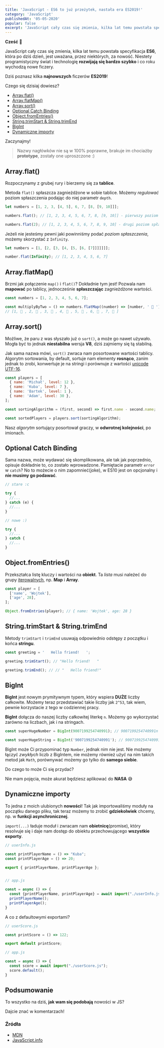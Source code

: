 ```yaml
---
title: 'JavaScript - ES6 to już przeżytek, nastała era ES2019!'
category: 'JavaScript'
publishedAt: '05-05-2020'
popular: false
excerpt: 'JavaScript cały czas się zmienia, kilka lat temu powstała specyfikacja ES6, która po dziś dzień, jest uważana, przez niektórych, za nowość. Niestety programistyczny świat i technologię rozwijają się bardzo szybko i co roku wychodzą nowe ficzery.'
---
```


**Cześć** 👋

JavaScript cały czas się zmienia, kilka lat temu powstała specyfikacja **ES6**, która po dziś dzień, jest uważana, przez niektórych, za nowość. Niestety programistyczny świat i technologię **rozwijają się bardzo szybko** i co roku wychodzą nowe ficzery.

Dziś poznasz kilka **najnowszych** ficzerów **ES2019**!

Czego się dzisiaj dowiesz?

- [Array.flat()](#arrayflat)
- [Array.flatMap()](#arrayflatmap)
- [Array.sort()](#arraysort)
- [Optional Catch Binding](#optionalcatchbinding)
- [Object.fromEntries()](#objectfromentries)
- [String.trimStart & String.trimEnd](#stringtrimstart--stringtrimend)
- [BigInt](#bigint)
- [Dynamiczne importy](#dynamiczne-importy)

Zaczynajmy!

> Nazwy nagłówków nie są w 100% poprawne, brakuje im chociażby **prototype**, zostały one uproszczone :)

## Array.flat()

Rozpoczynamy z grubej rury i bierzemy się za **tablice**.

Metoda `flat()` spłaszcza zagnieżdżone w sobie tablice. Możemy _regulować_ poziom spłaszczenia podając
do niej parametr `depth`.

```js
let numbers = [1, 2, 3, [4, 5], 6, 7, [8, [9, 10]]];

numbers.flat(); // [1, 2, 3, 4, 5, 6, 7, 8, [9, 10]] - pierwszy poziom spłaszczenia

numbers.flat(2); // [1, 2, 3, 4, 5, 6, 7, 8, 9, 10] - drugi poziom spłaszczenia
```

Jeżeli nie jesteśmy pewni jaki powinniśmy podać _poziom spłaszczenia_, możemy skorzystać z `Infinity`.

```js
let numbers = [1, [2, [3, [4, [5, [6, [7]]]]]]];

number.flat(Infinity); // [1, 2, 3, 4, 5, 6, 7]
```

## Array.flatMap()

Brzmi jak połączenie `map()` i `flat()`? Dokładnie tym jest! Pozwala nam **mapować** po tablicy, jednocześnie **spłaszczając** zagnieżdżone wartości.

```js
const numbers = [1, 2, 3, 4, 5, 6, 7];

const multiplyByTwo = () => numbers.flatMap((number) => [number, ' 👀 ']);
// [1, 👀 , 2, 👀 , 3, 👀 , 4, 👀 , 5, 👀 , 6, 👀 , 7, 👀 ]
```

## Array.sort()

Możliwe, że paru z was słyszało już o `sort()`, a może go nawet używało. Mogła być to jednak **niestabilna** wersja **V8**, dziś zajmiemy się tą stabilną.

Jak sama nazwa mówi, `sort()` zwraca nam posortowane wartości tablicy.
Algorytm sortowania, by default, sortuje nam elementy **rosnąco**, zanim jednak to zrobi, konwertuje je na stringi i porównuje z wartości [unicode UTF-16](https://pl.wikipedia.org/wiki/UTF-16).

```js
const players = [
  { name: 'Michał', level: 12 },
  { name: 'Kuba', level: 7 },
  { name: 'Bartek', level: 1 },
  { name: 'Adam', level: 30 },
];

const sortingAlgorithm = (first, second) => first.name - second.name;

const sortedPlayers = players.sort(sortingAlgorithm);
```

Nasz _algorytm_ sortujący posortował graczy, w **odwrotnej kolejności**, po imionach.

## Optional Catch Binding

Sama nazwa, może wydawać się skomplikowana, ale tak jak poprzednio, opisuje dokładnie to, co zostało wprowadzone. Pamiętacie parametr `error` w `catch`? No to możecie o nim zapomnieć(joke), w ES10 jest on opcjonalny i **nie musimy go podawać**.

```js
// stare :c

try {
  //...
} catch (e) {
  //...
}

// nowe :)

try {
  //...
} catch {
  //...
}
```

## Object.fromEntries()

Przekształca listę kluczy i wartości na **obiekt**. Ta _lista_ musi należeć do grupy [iterowalnych](https://developer.mozilla.org/en-US/docs/Web/JavaScript/Reference/Iteration_protocols#The_iterable_protocol), np. **Map** i **Array**.

```js
const player = [
  ['name', 'Wojtek'],
  ['age', 28],
];

Object.fromEntries(player); // { name: 'Wojtek', age: 28 }
```

## String.trimStart & String.trimEnd

Metody `trimStart` i `trimEnd` usuwają odpowiednio odstępy z początku i końca **stringu**.

```js
const greeting = '   Hello friend!   ';

greeting.trimStart(); // "Hello friend!   "

greeting.trimEnd(); // // "   Hello friend!"
```

## BigInt

**BigInt** jest nowym prymitywnym typem, który wspiera **DUŻE** liczby całkowite. Możemy teraz
przedstawiać takie liczby jak `2^53`, tak wiem, pewnie korzystacie z tego w codziennej pracy.

**BigInt** dołącza do naszej liczby całkowitej literkę `n`. Możemy go wykorzystać zarówno na liczbach, jak i na stringach.

```js
const superHugeNumber = BigInt(9007199254740991); // 9007199254740991n

const superHugeString = BigInt('9007199254740991'); // 9007199254740991n
```

BigInt może Ci przypominać typ `Number`, jednak nim nie jest. Nie możemy łączyć _zwykłych_ liczb z BigIntem, nie możemy również użyć na nim takich metod jak `Math`, porównywać możemy go tylko do **samego siebie**.

Do czego to może Ci się przydać?

Nie mam pojęcia, może akurat będziesz aplikować do **NASA** 😅

## Dynamiczne importy

To jedna z moich ulubionych **nowości**! Tak jak importowaliśmy moduły na początku danego pliku, tak teraz możemy to zrobić **gdziekolwiek** chcemy, np. w **funkcji asynchronicznej**.

`import(...)` ładuje moduł i zwracam nam **obietnicę**(promise), który resolvuje się i daje nam dostęp do obiektu przechowującego **wszystkie exporty**.

```js
// userInfo.js

const printPlayerName = () => "Kuba";
const printPlayerAge = () => 20;

export { printPlayerName, printPlayerAge };


// app.js

const = async () => {
  const {printPlayerName, printPlayerAge} = await import("./userInfo.js");
  printPlayerName();
  printPlayerAge();
}
```

A co z defaultowymi exportami?

```js
// userScore.js

const printScore = () => 122;

export default printScore;

// app.js

const = async () => {
  const score = await import("./userScore.js");
  score.default();
}
```

## Podsumowanie

To wszystko na dziś, **jak wam się podobają** nowości w JS?

Dajcie znać w komentarzach!

### Źródła

- [MDN](https://developer.mozilla.org/en-US/)
- [JavaScript.info](https://javascript.info/)
